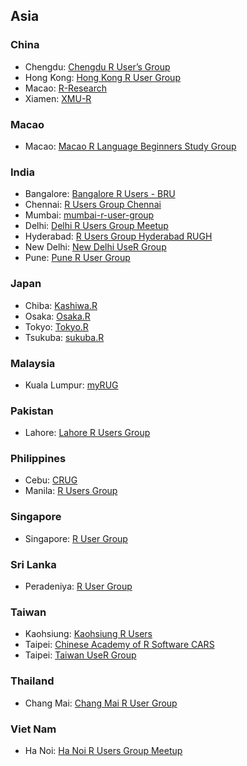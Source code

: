 ## Asia

### China

  * Chengdu: [Chengdu R User's Group](http://www.meetup.com/Chengdu-R-Users-Group/events/218924116/)
  * Hong Kong: [Hong Kong R User Group](https://www.facebook.com/groups/hkrusers/)
  * Macao: [R-Research](http://groupspaces.com/R-research/)
  * Xiamen: [XMU-R](http://www.meetup.com/RGROUP/)

### Macao
  
  * Macao: [Macao R Language Beginners Study Group](http://www.meetup.com/Macao-R-Learning-Meetup/)

### India

  * Bangalore: [Bangalore R Users - BRU](http://groups.google.com/group/brumail)
  * Chennai: [R Users Group Chennai](http://www.meetup.com/R-Users-Group-Chennai/)
  * Mumbai: [mumbai-r-user-group](http://www.meetup.com/mumbai-r-user-group/?scroll=true)
  * Delhi: [Delhi R Users Group Meetup](http://www.meetup.com/Delhi-R-Users-Group-Meetup/)
  * Hyderabad: [R Users Group Hyderabad RUGH](http://www.meetup.com/R-Users-Group-Hyderabad/)
  * New Delhi: [New Delhi UseR Group](http://www.meetup.com/New-Delhi-R-UseR-Group/)
  * Pune: [Pune R User Group](http://www.meetup.com/Pune-R-junkies-Meetup/)

### Japan

  * Chiba: [Kashiwa.R](http://www14.atwiki.jp/kashiwar/)
  * Osaka: [Osaka.R](https://sites.google.com/site/osakarwiki/)
  * Tokyo: [Tokyo.R](https://groups.google.com/group/r-study-tokyo)
  * Tsukuba: [sukuba.R](http://wiki.livedoor.jp/syou6162/)

### Malaysia

  * Kuala Lumpur: [myRUG](http://www.meetup.com/MY-RUserGroup/)

### Pakistan

  * Lahore: [Lahore R Users Group](https://lahorerug.wordpress.com/)

### Philippines

  * Cebu: [CRUG](http://www.meetup.com/Cebu-R-Users-Group-CRUG/)
  * Manila: [R Users Group](http://www.meetup.com/R-Users-Group-Philippines/)

### Singapore

  * Singapore: [R User Group](http://www.meetup.com/R-Users-Group-Philippines/)

### Sri Lanka

  * Peradeniya: [R User Group](https://groups.google.com/forum/?hl=en#!forum/r-user-group---srilanka) 
  
### Taiwan

  * Kaohsiung: [Kaohsiung R Users](https://www.facebook.com/groups/Kaohsiung.R.Users/#_=_)
  * Taipei: [Chinese Academy of R Software CARS](https://sites.google.com/site/zhonghuarruantixuehui/)
  * Taipei: [Taiwan UseR Group](http://www.meetup.com/Taiwan-useR-Group/)

### Thailand

  * Chang Mai: [Chang Mai R User Group](http://chiangmair.wordpress.com/)

### Viet Nam

  * Ha Noi: [Ha Noi R Users Group Meetup](http://www.meetup.com/Ha-Noi-R-Users-Group-Meetup/)
